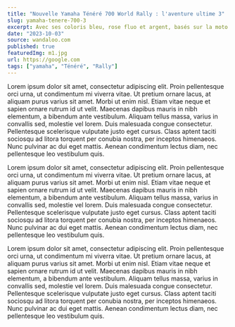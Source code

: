 ```yaml
---
title: "Nouvelle Yamaha Ténéré 700 World Rally : l'aventure ultime 3"
slug: yamaha-tenere-700-3
excerpt: Avec ses coloris bleu, rose fluo et argent, basés sur la moto d’usine de Stéphane Peterhansel en 1993, la Ténéré 700 World Rally célèbre les succès de Yamaha sur le Dakar
date: "2023-10-03"
source: wandaloo.com
published: true
featuredImg: m1.jpg
url: https://google.com
tags: ["yamaha", "Ténéré", "Rally"]
---
```


Lorem ipsum dolor sit amet, consectetur adipiscing elit. Proin pellentesque orci urna, ut condimentum mi
viverra vitae. Ut pretium ornare lacus, at aliquam purus varius sit amet. Morbi ut enim nisl. Etiam vitae
neque et sapien ornare rutrum id ut velit. Maecenas dapibus mauris in nibh elementum, a bibendum ante
vestibulum. Aliquam tellus massa, varius in convallis sed, molestie vel lorem. Duis malesuada congue
consectetur. Pellentesque scelerisque vulputate justo eget cursus. Class aptent taciti sociosqu ad litora
torquent per conubia nostra, per inceptos himenaeos. Nunc pulvinar ac dui eget mattis. Aenean condimentum
lectus diam, nec pellentesque leo vestibulum quis.

Lorem ipsum dolor sit amet, consectetur adipiscing elit. Proin pellentesque orci urna, ut condimentum mi
viverra vitae. Ut pretium ornare lacus, at aliquam purus varius sit amet. Morbi ut enim nisl. Etiam vitae
neque et sapien ornare rutrum id ut velit. Maecenas dapibus mauris in nibh elementum, a bibendum ante
vestibulum. Aliquam tellus massa, varius in convallis sed, molestie vel lorem. Duis malesuada congue
consectetur. Pellentesque scelerisque vulputate justo eget cursus. Class aptent taciti sociosqu ad litora
torquent per conubia nostra, per inceptos himenaeos. Nunc pulvinar ac dui eget mattis. Aenean condimentum
lectus diam, nec pellentesque leo vestibulum quis.

Lorem ipsum dolor sit amet, consectetur adipiscing elit. Proin pellentesque orci urna, ut condimentum mi
viverra vitae. Ut pretium ornare lacus, at aliquam purus varius sit amet. Morbi ut enim nisl. Etiam vitae
neque et sapien ornare rutrum id ut velit. Maecenas dapibus mauris in nibh elementum, a bibendum ante
vestibulum. Aliquam tellus massa, varius in convallis sed, molestie vel lorem. Duis malesuada congue
consectetur. Pellentesque scelerisque vulputate justo eget cursus. Class aptent taciti sociosqu ad litora
torquent per conubia nostra, per inceptos himenaeos. Nunc pulvinar ac dui eget mattis. Aenean condimentum
lectus diam, nec pellentesque leo vestibulum quis.
